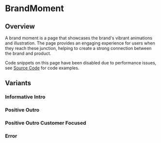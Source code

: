 
<Meta of={BrandMoment} />

# BrandMoment

<ResourceLinks
  sourceCode="https://github.com/cultureamp/kaizen-design-system/tree/main/packages/components/src/BrandMoment"
  figma="https://www.figma.com/file/ZRfnoNUXbGZv4eVWLbF4Az/%F0%9F%96%BC%EF%B8%8F-Component-Gallery?type=design&node-id=9-132873&mode=design&t=ITSkv2Fu67xK6kBC-0"
  designGuidelines="https://cultureamp.atlassian.net/wiki/spaces/DesignSystem/pages/3082061589/Brand+Moment"
  className="!mb-8"
/>

<KAIOInstallation exportNames="BrandMoment" />

## Overview

A brand moment is a page that showcases the brand's vibrant animations and illustration. The page provides an engaging experience for users when they reach these junction, helping to create a strong connection between the brand and product.

<InlineNotification persistent type="informative">Code snippets on this page have been disabled due to performance issues, see [Source Code](https://github.com/cultureamp/kaizen-design-system/tree/main/packages/components/src/BrandMoment) for code examples.</InlineNotification>

## Variants

### Informative Intro
<Canvas of={BrandMoment.InformativeIntro} />

### Positive Outro
<Canvas of={BrandMoment.PositiveOutro} />

### Positive Outro Customer Focused
<Canvas of={BrandMoment.PositiveOutroCustomerFocused} />

### Error
<Canvas of={BrandMoment.Error} />
